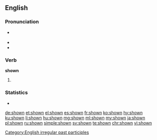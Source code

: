==English==

===Pronunciation===
* {{a|US}} {{IPA|/ˈʃoʊ̪n/|lang=en}}
* {{audio|en-us-shown.ogg|Audio (US)|lang=en}}
* {{rhymes|əʊn|lang=en}}

===Verb===
'''shown'''

# {{past participle of|show|lang=en}}

===Statistics===
* {{rank|mighty|Hart|social|923|shown|escape|Mr|shot}}

[[Category:English irregular past participles]]

[[de:shown]]
[[et:shown]]
[[el:shown]]
[[es:shown]]
[[fr:shown]]
[[ko:shown]]
[[hy:shown]]
[[ku:shown]]
[[li:shown]]
[[hu:shown]]
[[mg:shown]]
[[ml:shown]]
[[my:shown]]
[[ja:shown]]
[[pl:shown]]
[[ru:shown]]
[[simple:shown]]
[[sv:shown]]
[[te:shown]]
[[chr:shown]]
[[vi:shown]]